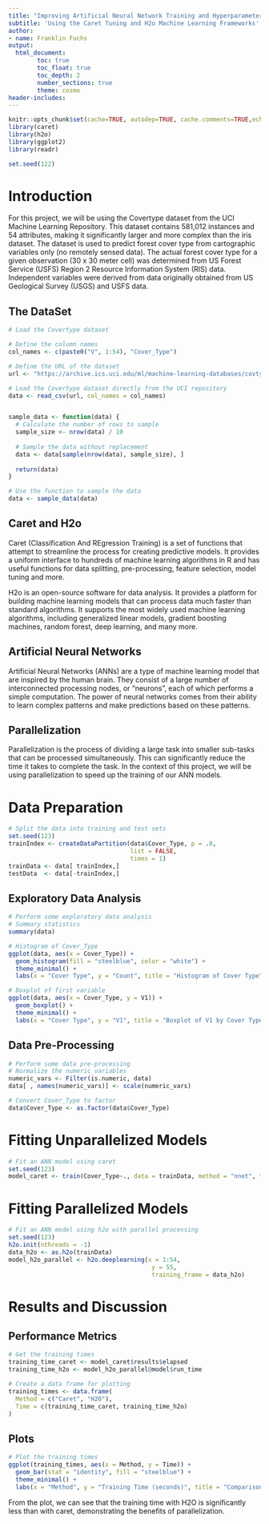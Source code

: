 ```yaml
---
title: "Improving Artificial Neural Network Training and Hyperparameter Tuning Times via Parallelization"
subtitle: 'Using the Caret Tuning and H2o Machine Learning Frameworks'
author:
- name: Franklin Fuchs
output:
  html_document:
        toc: true 
        toc_float: true
        toc_depth: 2
        number_sections: true 
        theme: cosmo
header-includes:
---
```



```r
knitr::opts_chunk$set(cache=TRUE, autodep=TRUE, cache.comments=TRUE,echo = TRUE,fig.align = 'center', comment = NA, message=FALSE,warning=FALSE,error=FALSE,results='hold')
library(caret)
library(h2o)
library(ggplot2)
library(readr)

set.seed(122)
```

# Introduction

For this project, we will be using the Covertype dataset from the UCI Machine Learning Repository. This dataset contains 581,012 instances and 54 attributes, making it significantly larger and more complex than the iris dataset. The dataset is used to predict forest cover type from cartographic variables only (no remotely sensed data). The actual forest cover type for a given observation (30 x 30 meter cell) was determined from US Forest Service (USFS) Region 2 Resource Information System (RIS) data. Independent variables were derived from data originally obtained from US Geological Survey (USGS) and USFS data.

## The DataSet

```r
# Load the Covertype dataset

# Define the column names
col_names <- c(paste0("V", 1:54), "Cover_Type")

# Define the URL of the dataset
url <- "https://archive.ics.uci.edu/ml/machine-learning-databases/covtype/covtype.data.gz"

# Load the Covertype dataset directly from the UCI repository
data <- read_csv(url, col_names = col_names)


sample_data <- function(data) {
  # Calculate the number of rows to sample
  sample_size <- nrow(data) / 10
  
  # Sample the data without replacement
  data <- data[sample(nrow(data), sample_size), ]
  
  return(data)
}

# Use the function to sample the data
data <- sample_data(data)
```

## Caret and H2o

Caret (Classification And REgression Training) is a set of functions that attempt to streamline the process for creating predictive models. It provides a uniform interface to hundreds of machine learning algorithms in R and has useful functions for data splitting, pre-processing, feature selection, model tuning and more.

H2o is an open-source software for data analysis. It provides a platform for building machine learning models that can process data much faster than standard algorithms. It supports the most widely used machine learning algorithms, including generalized linear models, gradient boosting machines, random forest, deep learning, and many more.

## Artificial Neural Networks

Artificial Neural Networks (ANNs) are a type of machine learning model that are inspired by the human brain. They consist of a large number of interconnected processing nodes, or "neurons", each of which performs a simple computation. The power of neural networks comes from their ability to learn complex patterns and make predictions based on these patterns.

## Parallelization

Parallelization is the process of dividing a large task into smaller sub-tasks that can be processed simultaneously. This can significantly reduce the time it takes to complete the task. In the context of this project, we will be using parallelization to speed up the training of our ANN models.

# Data Preparation

```r
# Split the data into training and test sets
set.seed(123)
trainIndex <- createDataPartition(data$Cover_Type, p = .8, 
                                  list = FALSE, 
                                  times = 1)
trainData <- data[ trainIndex,]
testData  <- data[-trainIndex,]
```

## Exploratory Data Analysis

```r
# Perform some exploratory data analysis
# Summary statistics
summary(data)

# Histogram of Cover_Type
ggplot(data, aes(x = Cover_Type)) +
  geom_histogram(fill = "steelblue", color = "white") +
  theme_minimal() +
  labs(x = "Cover Type", y = "Count", title = "Histogram of Cover Type")

# Boxplot of first variable
ggplot(data, aes(x = Cover_Type, y = V1)) +
  geom_boxplot() +
  theme_minimal() +
  labs(x = "Cover Type", y = "V1", title = "Boxplot of V1 by Cover Type")


```

## Data Pre-Processing

```r
# Perform some data pre-processing
# Normalize the numeric variables
numeric_vars <- Filter(is.numeric, data)
data[ , names(numeric_vars)] <- scale(numeric_vars)

# Convert Cover_Type to factor
data$Cover_Type <- as.factor(data$Cover_Type)

```

# Fitting Unparallelized Models

```r
# Fit an ANN model using caret
set.seed(123)
model_caret <- train(Cover_Type~., data = trainData, method = "nnet", trace = FALSE, allowParallel=FALSE)


```

# Fitting Parallelized Models

```r
# Fit an ANN model using h2o with parallel processing
set.seed(123)
h2o.init(nthreads = -1)
data_h2o <- as.h2o(trainData)
model_h2o_parallel <- h2o.deeplearning(x = 1:54, 
                                        y = 55, 
                                        training_frame = data_h2o)

```

# Results and Discussion

## Performance Metrics

```r
# Get the training times
training_time_caret <- model_caret$results$elapsed
training_time_h2o <- model_h2o_parallel@model$run_time

# Create a data frame for plotting
training_times <- data.frame(
  Method = c("Caret", "H2O"),
  Time = c(training_time_caret, training_time_h2o)
)
```

## Plots

```r
# Plot the training times
ggplot(training_times, aes(x = Method, y = Time)) +
  geom_bar(stat = "identity", fill = "steelblue") +
  theme_minimal() +
  labs(x = "Method", y = "Training Time (seconds)", title = "Comparison of ANN Training Times")

```

From the plot, we can see that the training time with H2O is significantly less than with caret, demonstrating the benefits of parallelization.
